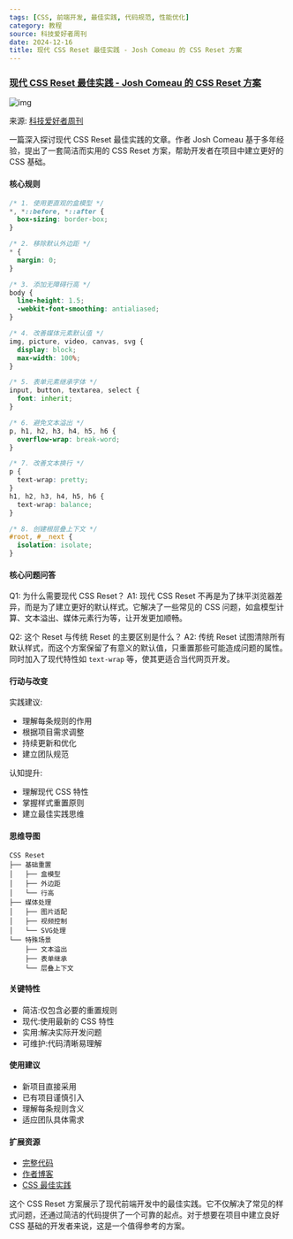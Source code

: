 ```yaml
---
tags: [CSS, 前端开发, 最佳实践, 代码规范, 性能优化]
category: 教程
source: 科技爱好者周刊
date: 2024-12-16
title: 现代 CSS Reset 最佳实践 - Josh Comeau 的 CSS Reset 方案
---
```


### [现代 CSS Reset 最佳实践 - Josh Comeau 的 CSS Reset 方案](https://www.joshwcomeau.com/css/custom-css-reset/)

![img](https://img.mengpeng.tech/i/2024/12/16/675fb6f43515e.webp)

来源: [科技爱好者周刊](http://www.ruanyifeng.com/blog/2024/12/weekly-issue-329.html)

一篇深入探讨现代 CSS Reset 最佳实践的文章。作者 Josh Comeau 基于多年经验，提出了一套简洁而实用的 CSS Reset 方案，帮助开发者在项目中建立更好的 CSS 基础。

#### 核心规则
```css
/* 1. 使用更直观的盒模型 */
*, *::before, *::after {
  box-sizing: border-box;
}

/* 2. 移除默认外边距 */
* {
  margin: 0;
}

/* 3. 添加无障碍行高 */
body {
  line-height: 1.5;
  -webkit-font-smoothing: antialiased;
}

/* 4. 改善媒体元素默认值 */
img, picture, video, canvas, svg {
  display: block;
  max-width: 100%;
}

/* 5. 表单元素继承字体 */
input, button, textarea, select {
  font: inherit;
}

/* 6. 避免文本溢出 */
p, h1, h2, h3, h4, h5, h6 {
  overflow-wrap: break-word;
}

/* 7. 改善文本换行 */
p {
  text-wrap: pretty;
}
h1, h2, h3, h4, h5, h6 {
  text-wrap: balance;
}

/* 8. 创建根层叠上下文 */
#root, #__next {
  isolation: isolate;
}
```

#### 核心问题问答
Q1: 为什么需要现代 CSS Reset？
A1: 现代 CSS Reset 不再是为了抹平浏览器差异，而是为了建立更好的默认样式。它解决了一些常见的 CSS 问题，如盒模型计算、文本溢出、媒体元素行为等，让开发更加顺畅。

Q2: 这个 Reset 与传统 Reset 的主要区别是什么？
A2: 传统 Reset 试图清除所有默认样式，而这个方案保留了有意义的默认值，只重置那些可能造成问题的属性。同时加入了现代特性如 `text-wrap` 等，使其更适合当代网页开发。

#### 行动与改变
实践建议:
- 理解每条规则的作用
- 根据项目需求调整
- 持续更新和优化
- 建立团队规范

认知提升:
- 理解现代 CSS 特性
- 掌握样式重置原则
- 建立最佳实践思维

#### 思维导图
```
CSS Reset
├── 基础重置
│   ├── 盒模型
│   ├── 外边距
│   └── 行高
├── 媒体处理
│   ├── 图片适配
│   ├── 视频控制
│   └── SVG处理
└── 特殊场景
    ├── 文本溢出
    ├── 表单继承
    └── 层叠上下文
```

#### 关键特性
- 简洁:仅包含必要的重置规则
- 现代:使用最新的 CSS 特性
- 实用:解决实际开发问题
- 可维护:代码清晰易理解

#### 使用建议
- 新项目直接采用
- 已有项目谨慎引入
- 理解每条规则含义
- 适应团队具体需求

#### 扩展资源
- [完整代码](https://www.joshwcomeau.com/css/custom-css-reset/#our-finished-product)
- [作者博客](https://www.joshwcomeau.com/)
- [CSS 最佳实践](https://www.joshwcomeau.com/css/)

这个 CSS Reset 方案展示了现代前端开发中的最佳实践。它不仅解决了常见的样式问题，还通过简洁的代码提供了一个可靠的起点。对于想要在项目中建立良好 CSS 基础的开发者来说，这是一个值得参考的方案。 